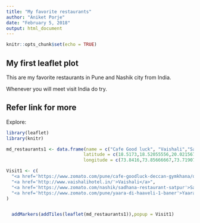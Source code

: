 ```yaml
---
title: "My favorite restaurants"
author: "Aniket Porje"
date: "February 5, 2018"
output: html_document
---
```


```r
knitr::opts_chunk$set(echo = TRUE)
```

## My first leaflet plot

This are my favorite restaurants in Pune and Nashik city from India.

Whenever you will meet visit India do try.


## Refer link for more

Explore:



```r
library(leaflet)
library(knitr)

md_restaurants1 <- data.frame(name = c("Cafe Good luck", "Vaishali","Sadhana","Yaara Di Haaveli"),
                             latitude = c(18.5173,18.52055556,20.0215679,18.56085 ),
                             longitude = c(73.8416,73.85666667,73.7190766,73.7661433 ))

Visit1 <- c(
  "<a href='https://www.zomato.com/pune/cafe-goodluck-deccan-gymkhana/order?ref=google_place_action'>Cafe Good luck</a>",
  "<a href='http://www.vaishalihotel.in/'>Vaishali</a>",
  "<a href='https://www.zomato.com/nashik/sadhana-restaurant-satpur'>Sadhana</a>",
  "<a href='https://www.zomato.com/pune/yaara-di-haaveli-1-baner'>Yaara Di Haaveli</a>"
)


  addMarkers(addTiles(leaflet(md_restaurants1)),popup = Visit1)

```


